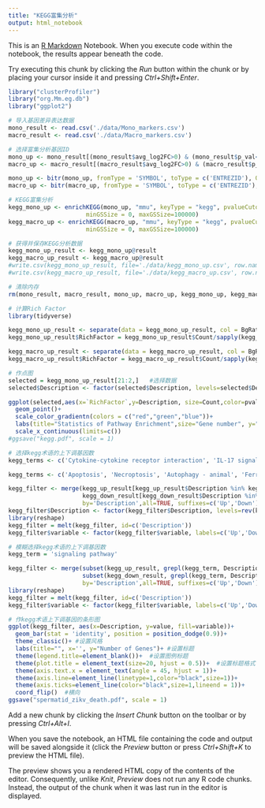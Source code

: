 ---
title: "KEGG富集分析"
output: html_notebook
---

This is an [R Markdown](http://rmarkdown.rstudio.com) Notebook. When you execute code within the notebook, the results appear beneath the code. 

Try executing this chunk by clicking the *Run* button within the chunk or by placing your cursor inside it and pressing *Ctrl+Shift+Enter*. 
```{r}
library("clusterProfiler")
library("org.Mm.eg.db")
library("ggplot2")
```


```{r}
# 导入基因差异表达数据
mono_result <- read.csv('./data/Mono_markers.csv')
macro_result <- read.csv('./data/Macro_markers.csv')

# 选择富集分析基因ID
mono_up <- mono_result[(mono_result$avg_log2FC>0) & (mono_result$p_val<0.05),]$X
macro_up <- macro_result[(macro_result$avg_log2FC>0) & (macro_result$p_val<0.05),]$X

mono_up <- bitr(mono_up, fromType = 'SYMBOL', toType = c('ENTREZID'), OrgDb = org.Mm.eg.db, drop = FALSE)$ENTREZID
macro_up <- bitr(macro_up, fromType = 'SYMBOL', toType = c('ENTREZID'), OrgDb = org.Mm.eg.db, drop = FALSE)$ENTREZID
```

```{r}
# KEGG富集分析
kegg_mono_up <- enrichKEGG(mono_up, "mmu", keyType = "kegg", pvalueCutoff = 1, qvalueCutoff = 1, 
                      minGSSize = 0, maxGSSize=100000)
kegg_macro_up <- enrichKEGG(macro_up, "mmu", keyType = "kegg", pvalueCutoff = 1, qvalueCutoff = 1, 
                      minGSSize = 0, maxGSSize=100000)
```

```{r}
# 获得并保存KEGG分析数据
kegg_mono_up_result <- kegg_mono_up@result
kegg_macro_up_result <- kegg_macro_up@result
#write.csv(kegg_mono_up_result, file='./data/kegg_mono_up.csv', row.names = FALSE)
#write.csv(kegg_macro_up_result, file='./data/kegg_macro_up.csv', row.names = FALSE)
```

```{r}
# 清除内存
rm(mono_result, macro_result, mono_up, macro_up, kegg_mono_up, kegg_macro_up)
```

```{r}
# 计算Rich Factor
library(tidyverse)

kegg_mono_up_result <- separate(data = kegg_mono_up_result, col = BgRatio, into = c("BgCount", "BgAll"), sep = "/")
kegg_mono_up_result$RichFactor = kegg_mono_up_result$Count/sapply(kegg_mono_up_result$BgCount, as.numeric)

kegg_macro_up_result <- separate(data = kegg_macro_up_result, col = BgRatio, into = c("BgCount", "BgAll"), sep = "/")
kegg_macro_up_result$RichFactor = kegg_macro_up_result$Count/sapply(kegg_macro_up_result$BgCount, as.numeric)
```


```{r}
# 作点图
selected = kegg_mono_up_result[21:2,]   #选择数据
selected$Description <- factor(selected$Description, levels=selected$Description, ordered=TRUE)

ggplot(selected,aes(x=`RichFactor`,y=Description, size=Count,color=pvalue))+
  geom_point()+
  scale_color_gradientn(colors = c("red","green","blue"))+
  labs(title="Statistics of Pathway Enrichment",size="Gene number", y="Pathway Name", x="Rich Factor")+
  scale_x_continuous(limits=c())
#ggsave("kegg.pdf", scale = 1)
```




```{r}
# 选择kegg术语的上下调基因数
kegg_terms <- c('Cytokine-cytokine receptor interaction', 'IL-17 signaling pathway', 'Toll-like receptor signaling pathway', 'RIG-I-like receptor signaling pathway', 'Chemokine signaling pathway', 'TNF signaling pathway', 'NF-kappa B signaling pathway', 'NOD-like receptor signaling pathway', 'T cell receptor signaling pathway', 'B cell receptor signaling pathway')

kegg_terms <- c('Apoptosis', 'Necroptosis', 'Autophagy - animal', 'Ferroptosis')

kegg_filter <- merge(kegg_up_result[kegg_up_result$Description %in% kegg_terms, c(2,10)], 
                     kegg_down_result[kegg_down_result$Description %in% kegg_terms, c(2,10)], 
                     by='Description',all=TRUE, suffixes=c('Up','Down'))
kegg_filter$Description <- factor(kegg_filter$Description, levels=rev(kegg_terms), ordered=TRUE)
library(reshape)
kegg_filter = melt(kegg_filter, id=c('Description'))
kegg_filter$variable <- factor(kegg_filter$variable, labels=c('Up','Down'))
```


```{r}
# 模糊选择kegg术语的上下调基因数
kegg_term = 'signaling pathway'

kegg_filter <- merge(subset(kegg_up_result, grepl(kegg_term, Description),select =c('Description', 'Count')),
                     subset(kegg_down_result, grepl(kegg_term, Description),select =c('Description', 'Count')), 
                     by='Description',all=TRUE, suffixes=c('Up','Down'))
library(reshape)
kegg_filter = melt(kegg_filter, id=c('Description'))
kegg_filter$variable <- factor(kegg_filter$variable, labels=c('Up','Down'))
```


```{r}
# 作kegg术语上下调基因的条形图
ggplot(kegg_filter, aes(x=Description, y=value, fill=variable))+
  geom_bar(stat = 'identity', position = position_dodge(0.9))+
  theme_classic()+ #设置风格
  labs(title="", x='', y="Number of Genes")+ #设置标题
  theme(legend.title=element_blank())+  #设置图例标题
  theme(plot.title = element_text(size=20, hjust = 0.5))+  #设置标题格式
  theme(axis.text.x = element_text(angle = 45, hjust = 1))+  
  theme(axis.line=element_line(linetype=1,color="black",size=1))+
  theme(axis.ticks=element_line(color="black",size=1,lineend = 1))+
  coord_flip()  #横向
ggsave("spermatid_zikv_death.pdf", scale = 1)
```

Add a new chunk by clicking the *Insert Chunk* button on the toolbar or by pressing *Ctrl+Alt+I*.

When you save the notebook, an HTML file containing the code and output will be saved alongside it (click the *Preview* button or press *Ctrl+Shift+K* to preview the HTML file).

The preview shows you a rendered HTML copy of the contents of the editor. Consequently, unlike *Knit*, *Preview* does not run any R code chunks. Instead, the output of the chunk when it was last run in the editor is displayed.
